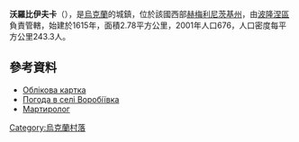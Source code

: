 {{coord|49|54|22|N|27|29|42|E|scale:30000|display=title}}

'''沃羅比伊夫卡'''（{{lang-uk|Воробіївка}}），是[[烏克蘭|烏克蘭]]的城鎮，位於該國西部[[赫梅利尼茨基州|赫梅利尼茨基州]]，由[[波隆涅區|波隆涅區]]負責管轄，始建於1615年，面積2.78平方公里，2001年人口676，人口密度每平方公里243.3人。

==參考資料==
* [http://gska2.rada.gov.ua/pls/z7502/A005?rdat1=11.04.2015&rf7571=36536 Облікова картка]{{dead link|date=2018年3月 |bot=InternetArchiveBot |fix-attempted=yes }}
* [http://weather.in.ua/ua/hmel'nickaja/4577 Погода в селі Воробіївка]{{Wayback|url=http://weather.in.ua/ua/hmel%27nickaja/4577 |date=20160305093418 }}
* [https://web.archive.org/web/20140310184645/http://memorialholodomors.org.ua/PDF/Khmelnytsky/%D0%9F%D0%BE%D0%BB%D0%BE%D0%BD%D1%81%D1%8C%D0%BA%D0%B8%D0%B9%20%D1%80%D0%B0%D0%B9%D0%BE%D0%BD.pdf Мартиролог]

{{Ukraine-geo-stub}}
[[Category:烏克蘭村落|Category:烏克蘭村落]]